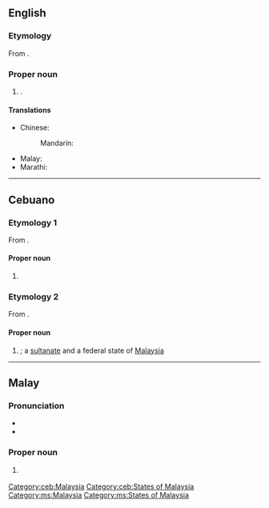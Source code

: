 ==English==
{{wikipedia}}

===Etymology===
From {{der|en|ms|Pahang}}.

===Proper noun===
{{en-proper noun}}

# {{place|en|state|in western|c/Malaysia|capital=Kuantan}}.

====Translations====
{{trans-top|state in Malaysia}}
* Chinese:
*: Mandarin: {{t+|cmn|彭亨|tr=Pénghēng}}
{{trans-mid}}
* Malay: {{t|ms|Pahang}}
* Marathi: {{t|mr|पाहांग}}
{{trans-bottom}}

----

==Cebuano==

===Etymology 1===
From {{m|ceb|pahang}}.

====Proper noun====
{{head|ceb|proper noun}}

# {{surname|ceb|from=Cebuano}}

===Etymology 2===
From {{der|ceb|ms|Pahang}}.

====Proper noun====
{{head|ceb|proper noun}}

# {{l|en|Pahang}}; a [[sultanate]] and a federal state of [[Malaysia]]

[[Category:ceb:Malaysia]]
[[Category:ceb:States of Malaysia]]

----

==Malay==
{{wikipedia|lang=ms}}

===Pronunciation===
* {{IPA|ms|/pahaŋ/}}
* {{rhymes|ms|ahaŋ|haŋ|aŋ}}

===Proper noun===
{{ms-proper noun|j=ڤهڠ}}

# {{l|en|Pahang}} {{qualifier|state in Malaysia}}

[[Category:ms:Malaysia]]
[[Category:ms:States of Malaysia]]